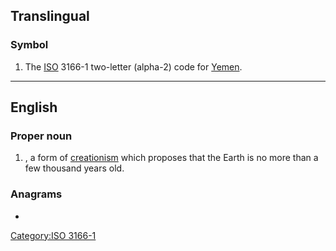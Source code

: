 {{also|ᎩᎬ|Appendix:Variations of "ye"}}
==Translingual==
{{wikipedia}}

===Symbol===
{{head|mul|symbol}}

# The [[ISO]] 3166-1 two-letter (alpha-2) code for [[Yemen]].

[[Category:ISO 3166-1]]

----

==English==

===Proper noun===
{{en-proper noun}}

# {{init of|en|{{w|Young Earth}}|nodot=1}}, a form of [[creationism]] which proposes that the Earth is no more than a few thousand years old.

===Anagrams===
* {{anagrams|en|a=ey|-ey|ey}}